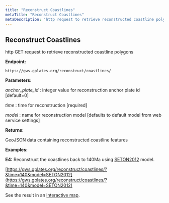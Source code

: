 ```yaml
---
title: "Reconstruct Coastlines"
metaTitle: "Reconstruct Coastlines"
metaDescription: "http request to retrieve reconstructed coastline polygons"
---
```


## Reconstruct Coastlines

http GET request to retrieve reconstructed coastline polygons

**Endpoint:**
    
    https://gws.gplates.org/reconstruct/coastlines/
    
**Parameters:**

*anchor_plate_id* : integer value for reconstruction anchor plate id [default=0]

*time* : time for reconstruction [required]

*model* : name for reconstruction model [defaults to default model from web service settings]

**Returns:**

GeoJSON data containing reconstructed coastline features

**Examples:**

**E4:** Reconstruct the coastlines back to 140Ma using [SETON2012](https://github.com/GPlates/gplates_web_service_doc/wiki/Reconstruction-Models#seton2012) model.

[https://gws.gplates.org/reconstruct/coastlines/?&time=140&model=SETON2012](https://gws.gplates.org/reconstruct/coastlines/?&time=140&model=SETON2012)

See the result in an [interactive map](https://portal.gplates.org/service/d3_demo/).